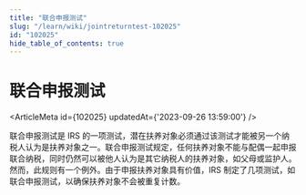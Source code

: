 ```yaml
---
title: "联合申报测试"
slug: "/learn/wiki/jointreturntest-102025"
id: "102025"
hide_table_of_contents: true
---
```



# 联合申报测试

<ArticleMeta id={102025} updatedAt={'2023-09-26 13:59:00'} />
<div className='border-solid border-b border-t-0 my-4 border-[var(--ifm-color-gray-300)]' />

联合申报测试是 IRS 的一项测试，潜在扶养对象必须通过该测试才能被另一个纳税人认为是扶养对象之一。联合申报测试规定，任何扶养对象不能与配偶一起申报联合纳税，同时仍然可以被他人认为是其它纳税人的扶养对象，如父母或监护人。然而，此规则有一个例外。由于申报扶养对象具有价值，IRS 制定了几项测试，如联合申报测试，以确保扶养对象不会被重复计数。
